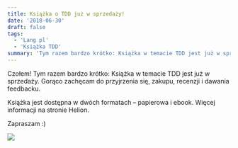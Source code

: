 ```yaml
---
title: Książka o TDD już w sprzedaży!
date: '2018-06-30'
draft: false
tags:
  - 'Lang pl'
  - 'Książka TDD'
summary: 'Tym razem bardzo krótko: Książka w temacie TDD jest już w sprzedaży. Gorąco zachęcam do przyjrzenia się, zakupu, recenzji i dawania feedbacku.'
---
```


Czołem! Tym razem bardzo krótko: Książka w temacie TDD jest już w sprzedaży. Gorąco zachęcam do przyjrzenia się, zakupu, recenzji i dawania feedbacku.

Książka jest dostępna w dwóch formatach – papierowa i ebook. Więcej informacji na stronie Helion.

Zapraszam :)

![](/static/images/blog/2018-06-30-13_50_52-ksic499garnia-internetowa-informatyczna-helion-pl-wydawnictwo-informatyczne-ksic485.png)
